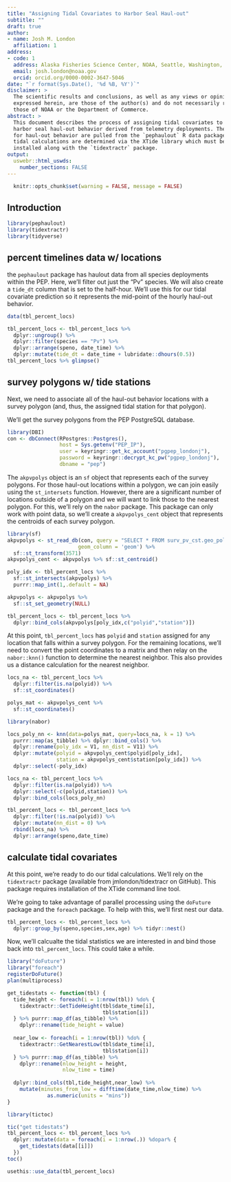 ```yaml
---
title: "Assigning Tidal Covariates to Harbor Seal Haul-out"
subtitle: ""
draft: true
author:
- name: Josh M. London
  affiliation: 1
address:
- code: 1
  address: Alaska Fisheries Science Center, NOAA, Seattle, Washington, USA 
  email: josh.london@noaa.gov
  orcid: orcid.org/0000-0002-3647-5046
date: "`r format(Sys.Date(), '%d %B, %Y')`"
disclaimer: >
  The scientific results and conclusions, as well as any views or opinions 
  expressed herein, are those of the author(s) and do not necessarily reflect 
  those of NOAA or the Department of Commerce.
abstract: >
  This document describes the process of assigning tidal covariates to Alaska
  harbor seal haul-out behavior derived from telemetry deployments. The data
  for haul-out behavior are pulled from the `pephaulout` R data package. The
  tidal calculations are determined via the XTide library which must be 
  installed along with the `tidextractr` package.
output: 
  uswebr::html_uswds:
    number_sections: FALSE
---
```


```r
  knitr::opts_chunk$set(warning = FALSE, message = FALSE)
```

## Introduction

```r
library(pephaulout)
library(tidextractr)
library(tidyverse)
```

## percent timelines data w/ locations

the `pephaulout` package has haulout data from all species deployments within
the PEP. Here, we'll filter out just the "Pv" species. We will also create
a `tide_dt` column that is set to the half-hour. We'll use this for our tidal
covariate prediction so it represents the mid-point of the hourly haul-out
behavior.

```r
data(tbl_percent_locs)

tbl_percent_locs <- tbl_percent_locs %>% 
  dplyr::ungroup() %>% 
  dplyr::filter(species == "Pv") %>% 
  dplyr::arrange(speno, date_time) %>% 
  dplyr::mutate(tide_dt = date_time + lubridate::dhours(0.5)) 
tbl_percent_locs %>% glimpse()
```

## survey polygons w/ tide stations

Next, we need to associate all of the haul-out behavior locations with a
survey polygon (and, thus, the assigned tidal station for that polygon).

We'll get the survey polygons from the PEP PostgreSQL database.

```r
library(DBI)
con <- dbConnect(RPostgres::Postgres(), 
                 host = Sys.getenv("PEP_IP"),
                 user = keyringr::get_kc_account("pgpep_londonj"),
                 password = keyringr::decrypt_kc_pw("pgpep_londonj"),
                 dbname = "pep")
```

The `akpvpolys` object is an `sf` object that represents each of the survey
polygons. For those haul-out locations within a polygon, we can join easily
using the `st_intersets` function. However, there are a significant number
of locations outside of a polygon and we will want to link those to the 
nearest polygon. For this, we'll rely on the `nabor` package. This package
can only work with point data, so we'll create a `akpvpolys_cent` object
that represents the centroids of each survey polygon.

```r
library(sf)
akpvpolys <- st_read_db(con, query = "SELECT * FROM surv_pv_cst.geo_polys",
                       geom_column = 'geom') %>% 
  sf::st_transform(3571)
akpvpolys_cent <- akpvpolys %>% sf::st_centroid()

poly_idx <- tbl_percent_locs %>%
  sf::st_intersects(akpvpolys) %>% 
  purrr::map_int(1,.default = NA)

akpvpolys <- akpvpolys %>% 
  sf::st_set_geometry(NULL)

tbl_percent_locs <- tbl_percent_locs %>%
  dplyr::bind_cols(akpvpolys[poly_idx,c("polyid","station")])
```

At this point, `tbl_percent_locs` has `polyid` and `station` assigned for any
location that falls within a survey polygon. For the remaining locations, we'll
need to convert the point coordinates to a matrix and then relay on the
`nabor::knn()` function to determine the nearest neighbor. This also provides
us a distance calculation for the nearest neighbor.


```r
locs_na <- tbl_percent_locs %>% 
  dplyr::filter(is.na(polyid)) %>% 
  sf::st_coordinates()

polys_mat <- akpvpolys_cent %>% 
  sf::st_coordinates()

library(nabor)

locs_poly_nn <- knn(data=polys_mat, query=locs_na, k = 1) %>% 
  purrr::map(as_tibble) %>% dplyr::bind_cols() %>% 
  dplyr::rename(poly_idx = V1, nn_dist = V11) %>% 
  dplyr::mutate(polyid = akpvpolys_cent$polyid[poly_idx],
                station = akpvpolys_cent$station[poly_idx]) %>% 
  dplyr::select(-poly_idx)

locs_na <- tbl_percent_locs %>% 
  dplyr::filter(is.na(polyid)) %>% 
  dplyr::select(-c(polyid,station)) %>% 
  dplyr::bind_cols(locs_poly_nn)

tbl_percent_locs <- tbl_percent_locs %>% 
  dplyr::filter(!is.na(polyid)) %>% 
  dplyr::mutate(nn_dist = 0) %>% 
  rbind(locs_na) %>% 
  dplyr::arrange(speno,date_time)
```


## calculate tidal covariates

At this point, we're ready to do our tidal calculations. We'll rely on the 
`tidextractr` package (available from jmlondon/tidextracr on GitHub). This
package requires installation of the XTide command line tool.

We're going to take advantage of parallel processing using the `doFuture`
package and the `foreach` package. To help with this, we'll first nest our
data.

```r
tbl_percent_locs <- tbl_percent_locs %>% 
  dplyr::group_by(speno,species,sex,age) %>% tidyr::nest()
```


Now, we'll calcualte the tidal statistics we are interested in and bind those
back into `tbl_percent_locs`. This could take a while.

```r
library("doFuture")
library("foreach")
registerDoFuture()
plan(multiprocess)

get_tidestats <- function(tbl) {
  tide_height <- foreach(i = 1:nrow(tbl)) %do% {
    tidextractr::GetTideHeight(tbl$date_time[i], 
                               tbl$station[i])
  } %>% purrr::map_df(as_tibble) %>% 
    dplyr::rename(tide_height = value)
  
  near_low <- foreach(i = 1:nrow(tbl)) %do% {
    tidextractr::GetNearestLow(tbl$date_time[i], 
                               tbl$station[i])
  } %>% purrr::map_df(as_tibble) %>% 
    dplyr::rename(nlow_height = height,
                  nlow_time = time)
  
  dplyr::bind_cols(tbl,tide_height,near_low) %>% 
    mutate(minutes_from_low = difftime(date_time,nlow_time) %>% 
             as.numeric(units = "mins"))
}

library(tictoc)

tic("get tidestats")
tbl_percent_locs <- tbl_percent_locs %>% 
  dplyr::mutate(data = foreach(i = 1:nrow(.)) %dopar% {
    get_tidestats(data[[i]])
  })
toc()
```

```r
usethis::use_data(tbl_percent_locs)
```



